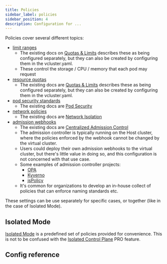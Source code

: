 ```yaml
---
title: Policies
sidebar_label: policies
sidebar_position: 4
description: Configuration for ...
---
```



<NetworkPolicyInfo/>

Policies cover several different topics:
- [limit ranges](https://kubernetes.io/docs/concepts/policy/limit-range/)
  - The existing docs on [Quotas & Limits](https://www.vcluster.com/docs/security/quotas-limits) describes these as being configured separately, but they can also be created by configuring them in the vcluster.yaml.
  - These control the storage / CPU / memory that each pod may request
- [resource quotas](https://kubernetes.io/docs/concepts/policy/resource-quotas/)
  - The existing docs are [Quotas & Limits](https://www.vcluster.com/docs/security/quotas-limits) describes these as being configured separately, but they can also be created by configuring them in the vcluster.yaml.
- [pod security standards](https://kubernetes.io/docs/concepts/security/pod-security-standards/)
  - The existing docs are [Pod Security](https://www.vcluster.com/docs/security/pod-security)
- [network policies](https://kubernetes.io/docs/concepts/services-networking/network-policies/)
  - The existing docs are [Network Isolation](https://www.vcluster.com/docs/security/network-isolation)
- [admission webhooks](https://kubernetes.io/docs/reference/access-authn-authz/extensible-admission-controllers/#admission-webhooks)
  - The existing docs are [Centralized Admission Control](https://www.vcluster.com/pro/docs/features/centralized_admission_control#configuration)
  - The admission controller is typically running on the Host cluster, where the policies enforced by the webhook cannot be changed by the virtual cluster.
  - Users could deploy their own admission webhooks to the virtual cluster, but there's little value in doing so, and this configuration is not concerned with that use case.
  - Some examples of admission controller projects:
    - [OPA](https://www.openpolicyagent.org/docs/latest/)
    - [Kyverno](https://kyverno.io/)
    - [jsPolicy](https://www.jspolicy.com/)
  - It's common for organizations to develop an in-house collect of policies that can enforce naming standards etc.

These settings can be use separately for specific cases, or together (like in the case of Isolated Mode).

## Isolated Mode
[Isolated Mode](https://www.vcluster.com/docs/security/isolated-mode) is a predefined set of policies provided for convenience. This is not to be confused with the [Isolated Control Plane](https://www.vcluster.com/pro/docs/features/isolated_control_planes) PRO feature.

## Config reference

<Policies/>